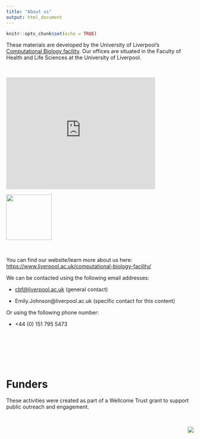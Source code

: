 ```yaml
---
title: "About us"
output: html_document
---
```


```r
knitr::opts_chunk$set(echo = TRUE)
```

These materials are developed by the University of Liverpool's [Computational Biology facility](https://www.liverpool.ac.uk/computational-biology-facility/). Our offices are situated in the Faculty of Health and Life Sciences at the University of Liverpool. 

<br>

<iframe src="https://www.google.com/maps/embed?pb=!1m16!1m12!1m3!1d2378.407389253649!2d-2.963564694756717!3d53.40753997996218!2m3!1f0!2f0!3f0!3m2!1i1024!2i768!4f13.1!2m1!1sComputational%20Biology%20Facility%2C%20University%20of%20Liverpool%20MerseyBio%2C%20Crown%20Street%2C%20L69%207ZB!5e0!3m2!1sen!2suk!4v1673915169390!5m2!1sen!2suk" width="400" height="300" style="border:0;" allowfullscreen="" loading="lazy" referrerpolicy="no-referrer-when-downgrade"></iframe>


![](images/uni_liverpool.png){width="122"}

<br>

You can find our website/learn more about us here: <https://www.liverpool.ac.uk/computational-biology-facility/>

We can be contacted using the following email addresses:

-   [cbf\@liverpool.ac.uk](mailto:cbf@liverpool.ac.uk) (general contact)

-   Emily.Johnson\@liverpool.ac.uk (specific contact for this content)

Or using the following phone number:

-   +44 (0) 151 795 5473

<br><br>


<br><br>

# Funders

These activities were created as part of a Wellcome Trust grant to support public outreach and engagement.

<br>

<img src="./images/logo.png" style="float: right;"/>
